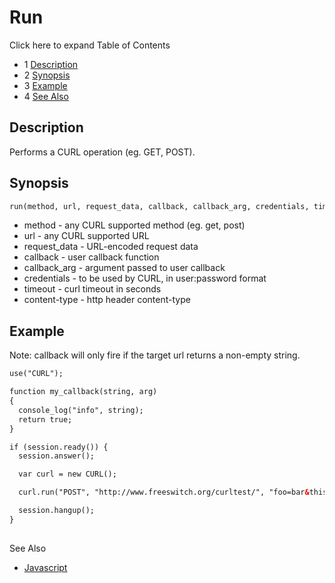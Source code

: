 
# Run 

 

Click here to expand Table of Contents

* 1 [Description](#description)
* 2 [Synopsis](#synopsis)
* 3 [Example](#example)
* 4 [See Also](#--)

## Description

Performs a CURL operation (eg. GET, POST).

## Synopsis

```xml
run(method, url, request_data, callback, callback_arg, credentials, timeout, content-type)
```

* method - any CURL supported method (eg. get, post)
* url - any CURL supported URL
* request\_data - URL-encoded request data
* callback - user callback function
* callback\_arg - argument passed to user callback
* credentials - to be used by CURL, in user:password format
* timeout - curl timeout in seconds
* content-type - http header content-type

## Example

Note: callback will only fire if the target url returns a non-empty string.

```xml
use("CURL");

function my_callback(string, arg)
{
  console_log("info", string);
  return true;
}

if (session.ready()) {
  session.answer();

  var curl = new CURL();

  curl.run("POST", "http://www.freeswitch.org/curltest/", "foo=bar&this=has+spaces+in+it", my_callback, "my arg\n", "user:s3cr3tpw");

  session.hangup();
}
```

##   
See Also

* [Javascript](../index.mdx#api)


